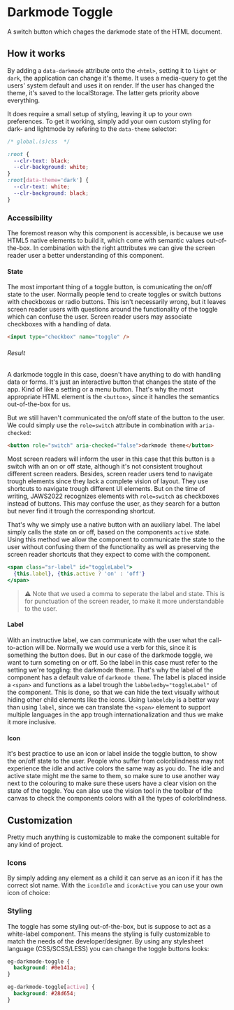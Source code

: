 
# Darkmode Toggle

<Description>A switch button which chages the darkmode state of the HTML document.</Description>

<Canvas withToolbar>
  <Story id="components-darkmode-toggle--basic" name="primary" inline={false} args={{ iconOnly: false, label: 'darkmode theme' }} />
</Canvas>

<ArgsTable of="eg-darkmode-toggle" />

## How it works

By adding a `data-darkmode` attribute onto the `<html>`, setting it to `light` or `dark`, the application can change it's theme. It uses a media-query to get the users' system default and uses it on render. If the user has changed the theme, it's saved to the localStorage. The latter gets priority above everything.

It does require a small setup of styling, leaving it up to your own preferences. To get it working, simply add your own custom styling for dark- and lightmode by refering to the `data-theme` selector:
```css
/* global.(s)css  */

:root {
  --clr-text: black;
  --clr-background: white;
}
:root[data-theme='dark'] {
  --clr-text: white;
  --clr-background: black;
}
```

### Accessibility

The foremost reason why this component is accessible, is because we use HTML5 native elements to build it, which come with semantic values out-of-the-box. In combination with the right atttributes we can give the screen reader user a better understanding of this component.

#### State

The most important thing of a toggle button, is comunicating the on/off state to the user. Normally people tend to create toggles or switch buttons with checkboxes or radio buttons. This isn't necessarily wrong, but it leaves screen reader users with questions around the functionality of the toggle which can confuse the user. Screen reader users may associate checkboxes with a handling of data.

```html
<input type="checkbox" name="toggle" />
```

###### Result

<Story id="hidden-darkmode-toggle--checkbox" inline={false} />

A darkmode toggle in this case, doesn't have anything to do with handling data or forms. It's just an interactive button that changes the state of the app. Kind of like a setting or a menu button. That's why the most appropriate HTML element is the `<button>`, since it handles the semantics out-of-the-box for us.

But we still haven't communicated the on/off state of the button to the user. We could simply use the `role=switch` attribute in combination with `aria-checked`:
```html
<button role="switch" aria-checked="false">darkmode theme</button>
```
Most screen readers will inform the user in this case that this button is a switch with an on or off state, although it's not consistent troughout different screen readers. Besides, screen reader users tend to navigate trough elements since they lack a complete vision of layout. They use shortcuts to navigate trough different UI elements. But on the time of writing, JAWS2022 recognizes elements with `role=switch` as checkboxes instead of buttons. This may confuse the user, as they search for a button but never find it trough the corresponding shortcut.

That's why we simply use a native button with an auxiliary label. The label simply calls the state on or off, based on the components `active` state. Using this method we allow the component to communicate the state to the user without confusing them of the functionality as well as preserving the screen reader shortcuts that they expect to come with the component.
```jsx
<span class="sr-label" id="toggleLabel">
  {this.label}, {this.active ? 'on' : 'off'}
</span>
```
> ⚠️ Note that we used a comma to seperate the label and state. This is for punctuation of the screen reader, to make it more understandable to the user.

#### Label

With an instructive label, we can communicate with the user what the call-to-action will be. Normally we would use a verb for this, since it is something the button does. But in our case of the darkmode toggle, we want to turn someting on or off. So the label in this case must refer to the setting we're toggling: the darkmode theme. That's why the label of the component has a default value of `darkmode theme`. The label is placed inside a `<span>` and functions as a label trough the `labbeledby="toggleLabel"` of the component. This is done, so that we can hide the text visually without hiding other child elements like the icons. Using `labbeldby` is a better way than using `label`, since we can translate the `<span>` element to support multiple languages in the app trough internationalization and thus we make it more inclusive.

#### Icon

It's best practice to use an icon or label inside the toggle button, to show the on/off state to the user. People who suffer from colorblindness may not experience the idle and active colors the same way as you do. The idle and active state might me the same to them, so make sure to use another way next to the colouring to make sure these users have a clear vision on the state of the toggle. You can also use the vision tool in the toolbar of the canvas to check the components colors with all the types of colorblindness.

## Customization

Pretty much anything is customizable to make the component suitable for any kind of project.

### Icons

By simply adding any element as a child it can serve as an icon if it has the correct slot name. With the `iconIdle` and `iconActive` you can use your own icon of choice:

<Canvas>
  <Story id="hidden-darkmode-toggle--with-icon" inline={false} />
</Canvas>

### Styling

The toggle has some styling out-of-the-box, but is suppose to act as a white-label component. This means the styling is fully customizable to match the needs of the developer/designer. By using any stylesheet language (CSS/SCSS/LESS) you can change the toggle buttons looks:

```css
eg-darkmode-toggle {
  background: #0e141a;
}

eg-darkmode-toggle[active] {
  background: #28d654;
}
```

<Story id="hidden-darkmode-toggle--customized" name="custom" inline={false} />

